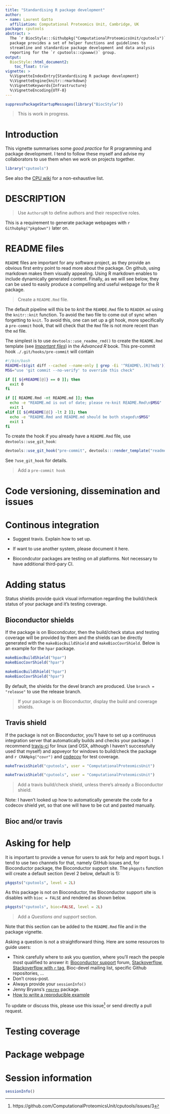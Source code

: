 ```yaml
---
title: "Standardising R package development"
author: 
- name: Laurent Gatto
  affiliation: Computational Proteomics Unit, Cambridge, UK
package: cputools
abstract: >
  The `r BiocStyle:::Githubpkg("ComputationalProteomicsUnit/cputools")`
  package provides a set of helper functions and guidelines to
  streamline and standardise package development and data analysis
  reporting for the `r cputools::cpuwww()` group.  
output:
  BiocStyle::html_document2:
    toc_float: true
vignette: >
  %\VignetteIndexEntry{Standardising R package development}
  %\VignetteEngine{knitr::rmarkdown}
  %\VignetteKeywords{Infrastructure}
  %\VignetteEncoding{UTF-8}
---
```


```r
suppressPackageStartupMessages(library("BiocStyle"))
```

> This is work in progress.

# Introduction

This vignette summarises some *good practice* for R programming and
package development. I tend to follow these myself and advise my
collaborators to use them when we work on projects together.


```r
library("cputools")
```

See also the
[CPU wiki](https://github.com/ComputationalProteomicsUnit/cputools/wiki)
for a non-exhaustive list. 

# DESCRIPTION 

> Use `Authors@R` to define authors and their respective roles. 

This is a requirement to generate package webpages with 
`r Githubpkg("pkgdown")` later on.


# README files

`README` files are important for any software project, as they provide
an obvious first entry point to read more about the package. On
github, using markdown makes them visually appealing. Using R markdown
enables to include dynamically generated content. Finally, as we will
see below, they can be used to easily produce a compelling and useful
webpage for the R package.

> Create a `README.Rmd` file.

The default pipeline will this be to *knit* the `REAMDE.Rmd` file to
`READEM.md` using the `knitr::knit` function. To avoid the two file to
come out of sync when forgetting to `knit`. To avoid this, one can set
up a git hook, more specifically a `pre-commit` hook, that will check
that the `Rmd` file is not more recent than the `md` file.


The simplest is to use `devtools::use_readme_rmd()` to create the
`README.Rmd` template (see
[*Important files*](http://r-pkgs.had.co.nz/release.html#important-files))
in the *Advanced R* book. This pre-commit hook
`./.git/hooks/pre-commit` will contain 

```sh
#!/bin/bash
README=($(git diff --cached --name-only | grep -Ei '^README\.[R]?md$'))
MSG="use 'git commit --no-verify' to override this check"

if [[ ${#README[@]} == 0 ]]; then
  exit 0
fi

if [[ README.Rmd -nt README.md ]]; then
  echo -e "README.md is out of date; please re-knit README.Rmd\n$MSG"
  exit 1
elif [[ ${#README[@]} -lt 2 ]]; then
  echo -e "README.Rmd and README.md should be both staged\n$MSG"
  exit 1
fi
```

To create the hook if you already have a `README.Rmd` file, use
`devtools::use_git_hook`:

```r
devtools::use_git_hook("pre-commit", devtools:::render_template("readme-rmd-pre-commit.sh"))
```

See `?use_git_hook` for details.

> Add a `pre-commit hook`

# Code versioning, dissemination and issues



# Continous integration

- Suggest travis. Explain how to set up.
- If want to use another system, please document it here.

- Biocondcutor packages are testing on all platforms. Not necessary to
  have additional third-pary CI.


# Adding status

Status shields provide quick visual information regarding the
build/check status of your package and it's testing coverage. 

## Bioconductor shields

If the package is on Biocondcutor, then the build/check status and
testing coverage will be provided by them and the shields can be
directly generated with the `makeBiocBuildShield` and
`makeBiocCovrShield`. Below is an example for the `hpar` package.


```r
makeBiocBuildShield("hpar")
makeBiocCovrShield("hpar")
```

```r
makeBiocBuildShield("hpar")
makeBiocCovrShield("hpar")
```

By default, the shields for the devel branch are produced. Use `branch
= "release"` to use the release branch.

> If your package is on Bioconductor, display the build and coverage
> shields.

## Travis shield

If the package is not on Bioconductor, you'll have to set up a
continuous integration server that automatically builds and checks
your package. I recommend [travis-ci](https://travis-ci.org/) for
linux (and OSX, although I haven't successfully used that myself) and
appveyor for windows to build/check the package and 
`r CRANpkg("covr")` and [codecov](https://codecov.io/) for test coverage.


```r
makeTravisShield("cputools", user = "ComputationalProteomicsUnit")
```

```r
makeTravisShield("cputools", user = "ComputationalProteomicsUnit")
```

> Add a travis build/check shield, unless there's already a
> Bioconductor shield.

Note: I haven't looked up how to automatically generate the code for a
codecov shield yet, so that one will have to be cut and pasted
manually.

## Bioc and/or travis



# Asking for help

It is important to provide a venue for users to ask for help and
report bugs. I tend to use two channels for that, namely GitHub issues
and, for Bioconductor package, the Bioconductor support site. The
`pkgqsts` function will create a default section (level 2 below,
default is 1):

```r
pkgqsts("cputools", level = 2L)
```

As this package is not on Bioconductor, the Bioconductor support site
is disables with `bioc = FALSE` and rendered as shown below.

```r
pkgqsts("cputools", bioc=FALSE, level = 2L)
```

> Add a *Questions and support* section.

Note that this section can be added to the `README.Rmd` file and in
the package vignette.



Asking a question is not a straightforward thing. Here are some
resources to guide users: 

- Think carefully where to ask you question, where you'll reach the
  people most qualified to answer it:
  [Bioconductor support](https://support.bioconductor.org/) forum,
  [Stackoverflow](https://stackoverflow.com/),
  [Stackoverflow with `r` tag](https://stackoverflow.com/questions/tagged/r),
  Bioc-devel mailing list, specific Github repositories, ...
- Don't cross-post.
- Always provide your `sessionInfo()`
- Jenny Bryans's [`reprex`](https://github.com/jennybc/reprex) package.
- [How to write a reproducible example](http://adv-r.had.co.nz/Reproducibility.html)

To update or discuss this, please use this
issue^[https://github.com/ComputationalProteomicsUnit/cputools/issues/3]
or send directly a pull request.

# Testing coverage

# Package webpage

# Session information

```r
sessionInfo()
```

